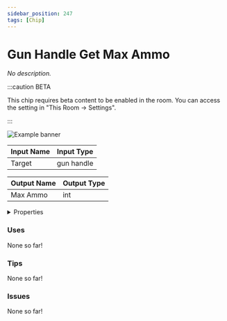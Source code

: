 ```yaml
---
sidebar_position: 247
tags: [Chip]
---
```


# Gun Handle Get Max Ammo

*No description.*

:::caution BETA

This chip requires beta content to be enabled in the room. You can access the setting in "This Room -> Settings".

:::

![Example banner](./assets/0d6de11b-5487-4e61-9b4b-d6719b3aeb0f.svg)

| Input Name | Input Type |
|-----------|-----------|
| Target | gun handle |

| Output Name | Output Type |
|-----------|-----------|
| Max Ammo | int |


<details>
  <summary>Properties</summary>
  <div>
    <div>
    <table>
      <thead>
        <tr>
          <th>Is beta required?</th>
          <th>✅</th>
        </tr>
        <tr>
          <th>Is this chip a trolling risk?</th>
          <th>❌</th>
        </tr>
        <tr>
          <th>Chip UUPD</th>
          <th>._uuid</th>
        </tr>
      </thead>
    </table>
    </div>
  </div>
</details>

### Uses

None so far!

### Tips

None so far!

### Issues

None so far!